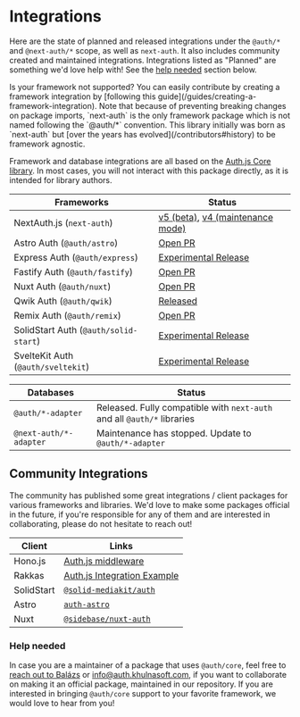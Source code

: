
# Integrations

Here are the state of planned and released integrations under the `@auth/*` and `@next-auth/*` scope, as well as `next-auth`. It also includes community created and maintained integrations. Integrations listed as "Planned" are something we'd love help with! See the [help needed](#help-needed) section below.

<Callout>
  Is your framework not supported? You can easily contribute by creating a
  framework integration by [following this
  guide](/guides/creating-a-framework-integration).
</Callout>

<Callout type="info">
  Note that because of preventing breaking changes on package imports,
  `next-auth` is the only framework package which is not named following the
  `@auth/*` convention. This library initially was born as `next-auth` but [over
  the years has evolved](/contributors#history) to be framework agnostic.
</Callout>

Framework and database integrations are all based on the [Auth.js Core library](/reference/core). In most cases, you will not interact with this package directly, as it is intended for library authors.

| Frameworks                            | Status                                                                                    |
| ------------------------------------- | ----------------------------------------------------------------------------------------- |
| NextAuth.js (`next-auth`)             | [v5 (beta)](https://nextjs.auth.khulnasoft.com), [v4 (maintenance mode)](https://next-auth.js.org) |
| Astro Auth (`@auth/astro`)            | [Open PR](https://github.com/khulnasoft/nextdev/pull/9856)                              |
| Express Auth (`@auth/express`)        | [Experimental Release](https://express.auth.khulnasoft.com)                                        |
| Fastify Auth (`@auth/fastify`)        | [Open PR](https://github.com/khulnasoft/nextdev/pull/9587)                              |
| Nuxt Auth (`@auth/nuxt`)              | [Open PR](https://github.com/khulnasoft/nextdev/pull/10684)                             |
| Qwik Auth (`@auth/qwik`)              | [Released](https://qwik.auth.khulnasoft.com)                                                       |
| Remix Auth (`@auth/remix`)            | [Open PR](https://github.com/khulnasoft/nextdev/pull/6767)                              |
| SolidStart Auth (`@auth/solid-start`) | [Experimental Release](https://auth.khulnasoft.com/reference/solid-start)                          |
| SvelteKit Auth (`@auth/sveltekit`)    | [Experimental Release](https://sveltekit.auth.khulnasoft.com)                                      |

| Databases              | Status                                                                  |
| ---------------------- | ----------------------------------------------------------------------- |
| `@auth/*-adapter`      | Released. Fully compatible with `next-auth` and all `@auth/*` libraries |
| `@next-auth/*-adapter` | Maintenance has stopped. Update to `@auth/*-adapter`                    |

## Community Integrations

The community has published some great integrations / client packages for various frameworks and
libraries. We'd love to make some packages official in the future, if you're responsible for any of
them and are interested in collaborating, please do not hesitate to reach out!

| Client     | Links                                                                                       |
| ---------- | ------------------------------------------------------------------------------------------- |
| Hono.js    | [Auth.js middleware](https://github.com/honojs/middleware/tree/main/packages/auth-js)       |
| Rakkas     | [Auth.js Integration Example](https://github.com/rakkasjs/rakkasjs/tree/main/examples/auth) |
| SolidStart | [`@solid-mediakit/auth`](https://www.npmjs.com/package/@solid-mediakit/auth)                |
| Astro      | [`auth-astro`](https://github.com/nowaythatworked/auth-astro)                               |
| Nuxt       | [`@sidebase/nuxt-auth`](https://auth.sidebase.io)                                           |

### Help needed

In case you are a maintainer of a package that uses `@auth/core`, feel free to [reach out to
Balázs](https://twitter.com/balazsorban44) or [info@auth.khulnasoft.com](mailto:info@auth.khulnasoft.com), if you want to collaborate on making it an official package, maintained in our repository. If you are interested in bringing `@auth/core` support to your favorite framework, we would love to hear from you!
